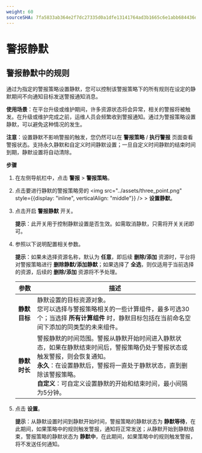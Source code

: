 ```yaml
---
weight: 60
sourceSHA: 7fa5833ab364e2f7dc27335d0a1dfe13141764ad3b1665c6e1abb684436d2e51
---
```


# 警报静默

## 警报静默中的规则

通过为指定的警报策略设置静默，您可以控制该警报策略下的所有规则在设定的静默期间不向通知目标发送警报通知消息。

**使用场景**：在平台升级或维护期间，许多资源状态将会异常，相关的警报将被触发。在升级或维护完成之前，运维人员会频繁收到警报通知。通过为警报策略设置静默，可以避免这种情况的发生。

**注意**：设置静默不影响警报的触发，您仍然可以在 **警报策略** / **执行警报** 页面查看警报状态。支持永久静默和自定义时间静默设置；一旦自定义时间静默的结束时间到期，静默设置将自动清除。

**步骤**

1. 在左侧导航栏中，点击 **警报** > **警报策略**。

2. 点击要进行静默的警报策略旁的 <img src="../assets/three_point.png" style={{display: "inline", verticalAlign: "middle"}} /> > **设置静默**。

3. 点击开启 **警报静默** 开关。

   **提示**：此开关用于控制静默设置是否生效。如需取消静默，只需将开关关闭即可。

4. 参照以下说明配置相关参数。

   **提示**：如果未选择资源名称，默认为 **任意**，即后续 **删除/添加** 资源时，平台将对警报策略进行 **删除静默/添加静默**；如果选择了 **全选**，则仅适用于当前选择的资源，后续的 **删除/添加** 资源将不予处理。

   | 参数                | 描述                                                                                                                                                                                                                                                                                                                                                                                                                                                                                   |
   | ------------------- | -------------------------------------------------------------------------------------------------------------------------------------------------------------------------------------------------------------------------------------------------------------------------------------------------------------------------------------------------------------------------------------------------------------------------------------------------------------------------------------- |
   | **静默目标**       | 静默设置的目标资源对象。<br />您可以选择与警报策略相关的一些计算组件，最多可选30个；当选择 **所有计算组件** 时，静默目标包括在当前命名空间下添加的同类型的未来组件。                                                                                                                                                                                                                                                                                              |
   | **静默时长**      | 警报静默的时间范围。警报从静默开始时间进入静默状态，如果在静默结束时间后，警报策略仍处于警报状态或触发警报，则会恢复通知。<br />**永久**：在设置静默后，警报将一直处于静默状态，直到删除该警报策略。<br />**自定义**：可自定义设置静默的开始和结束时间，最小间隔为5分钟。 |

5. 点击 **设置**。

   **提示**：从静默设置时间到静默开始时间，警报策略的静默状态为 **静默等待**，在此期间，如果策略中的规则触发警报，通知将正常发送；从静默开始到静默结束，警报策略的静默状态为 **静默中**，在此期间，如果策略中的规则触发警报，将不发送任何通知。
